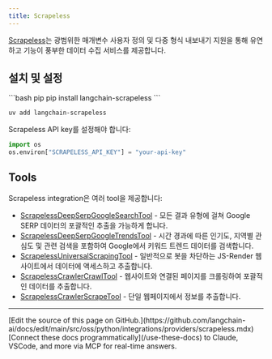 ```yaml
---
title: Scrapeless
---
```


[Scrapeless](https://scrapeless.com)는 광범위한 매개변수 사용자 정의 및 다중 형식 내보내기 지원을 통해 유연하고 기능이 풍부한 데이터 수집 서비스를 제공합니다.

## 설치 및 설정

<CodeGroup>
```bash pip
pip install langchain-scrapeless
```

```bash uv
uv add langchain-scrapeless
```
</CodeGroup>

Scrapeless API key를 설정해야 합니다:

```python
import os
os.environ["SCRAPELESS_API_KEY"] = "your-api-key"
```

## Tools

Scrapeless integration은 여러 tool을 제공합니다:

- [ScrapelessDeepSerpGoogleSearchTool](/oss/python/integrations/tools/scrapeless_scraping_api) - 모든 결과 유형에 걸쳐 Google SERP 데이터의 포괄적인 추출을 가능하게 합니다.
- [ScrapelessDeepSerpGoogleTrendsTool](/oss/python/integrations/tools/scrapeless_scraping_api) - 시간 경과에 따른 인기도, 지역별 관심도 및 관련 검색을 포함하여 Google에서 키워드 트렌드 데이터를 검색합니다.
- [ScrapelessUniversalScrapingTool](/oss/python/integrations/tools/scrapeless_universal_scraping) - 일반적으로 봇을 차단하는 JS-Render 웹사이트에서 데이터에 액세스하고 추출합니다.
- [ScrapelessCrawlerCrawlTool](/oss/python/integrations/tools/scrapeless_crawl) - 웹사이트와 연결된 페이지를 크롤링하여 포괄적인 데이터를 추출합니다.
- [ScrapelessCrawlerScrapeTool](/oss/python/integrations/tools/scrapeless_crawl) - 단일 웹페이지에서 정보를 추출합니다.

---

<Callout icon="pen-to-square" iconType="regular">
    [Edit the source of this page on GitHub.](https://github.com/langchain-ai/docs/edit/main/src/oss/python/integrations/providers/scrapeless.mdx)
</Callout>
<Tip icon="terminal" iconType="regular">
    [Connect these docs programmatically](/use-these-docs) to Claude, VSCode, and more via MCP for    real-time answers.
</Tip>
